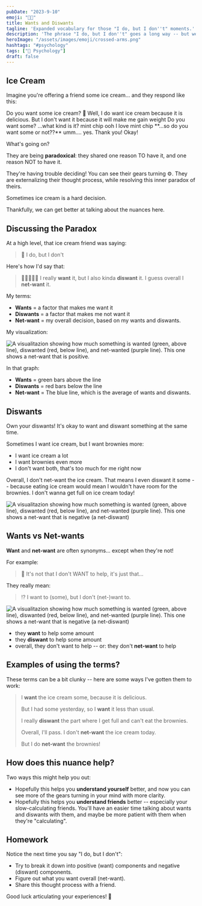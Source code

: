 ```yaml
---
pubDate: "2023-9-10"
emoji: "🙅🏻"
title: Wants and Diswants
tagline: 'Expanded vocabulary for those "I do, but I don''t" moments.'
description: 'The phrase "I do, but I don''t" goes a long way -- but we could use some better vocabulary! Dig into the nuance around your desires using these terms 🤓'
heroImage: "/assets/images/emoji/crossed-arms.png"
hashtags: "#psychology"
tags: ["🧠 Psychology"]
draft: false
---
```



## Ice Cream

Imagine you're offering a friend some ice cream... and they respond like this:

<PhoneVertical>
  <PersonB>Do you want some ice cream? 🍦</PersonB>
  <PersonA>Well, I do want ice cream because it is delicious.</PersonA>
  <PersonA>But I don't want it because it will make me gain weight</PersonA>
  <PersonB>Do you want some?</PersonB>
  <PersonA>...what kind is it?</PersonA>
  <PersonB>mint chip</PersonB>
  <PersonA>ooh I love mint chip</PersonA>
  <PersonB>**...so do you want some or not??**</PersonB>
  <PersonA>umm....</PersonA>
  <PersonA>yes. Thank you!</PersonA>
  <PersonB>Okay!</PersonB>
</PhoneVertical>

What's going on?

They are being **paradoxical**: they shared one reason TO have it, and one reason NOT to have it.

They're having trouble deciding! You can see their gears turning ⚙️. They are externalizing their thought process, while resolving this inner paradox of theirs.

Sometimes ice cream is a hard decision.

Thankfully, we can get better at talking about the nuances here.

## Discussing the Paradox

At a high level, that ice cream friend was saying:

> 🤔 I do, but I don't

Here's how I'd say that:

> 💚🙅🏻👍🏻 I really **want** it, but I also kinda **diswant** it. I guess overall I **net-want** it.

My terms:

- **Wants** = a factor that makes me want it
- **Diswants** = a factor that makes me not want it
- **Net-want** = my overall decision, based on my wants and diswants.

My visualization:

![A visualitazion showing how much something is wanted (green, above line), diswanted (red, below line), and net-wanted (purple line). This one shows a net-want that is positive.](/assets/Wants_Diswants@2x.png)

In that graph:

- **Wants** = green bars above the line
- **Diswants** = red bars below the line
- **Net-want** = The blue line, which is the average of wants and diswants.

## Diswants

Own your diswants! It's okay to want and diswant something at the same time.

Sometimes I want ice cream, but I want brownies more:

- I want ice cream a lot
- I want brownies even more
- I don't want both, that's too much for me right now

Overall, I don't net-want the ice cream. That means I even diswant it some -- because eating ice cream would mean I wouldn't have room for the brownies. I don't wanna get full on ice cream today!

![A visualitazion showing how much something is wanted (green, above line), diswanted (red, below line), and net-wanted (purple line). This one shows a net-want that is negative (a net-diswant)](/assets/Wants_Diswants_2@2x.png)

## Wants vs Net-wants

**Want** and **net-want** are often synonyms... except when they're not!

For example:

> 🤔 It's not that I don't WANT to help, it's just that...

They really mean:

> ⁉️ I want to (some), but I don't (net-)want to.

![A visualitazion showing how much something is wanted (green, above line), diswanted (red, below line), and net-wanted (purple line). This one shows a net-want that is negative (a net-diswant)](/assets/Wants_Diswants_2@2x.png)

- they **want** to help some amount
- they **diswant** to help some amount
- overall, they don't want to help -- or: they don't **net-want** to help

## Examples of using the terms?

These terms can be a bit clunky -- here are some ways I've gotten them to work:

> I **want** the ice cream some, because it is delicious.
>
> But I had some yesterday, so I **want** it less than usual.
>
> I really **diswant** the part where I get full and can't eat the brownies.
>
> Overall, I'll pass. I don't **net-want** the ice cream today.
>
> But I do **net-want** the brownies!

## How does this nuance help?

Two ways this might help you out:

- Hopefully this helps you **understand yourself** better, and now you can see more of the gears turning in your mind with more clarity.
- Hopefully this helps you **understand friends** better -- especially your slow-calculating friends. You'll have an easier time talking about wants and diswants with them, and maybe be more patient with them when they're "calculating".

## Homework

Notice the next time you say "I do, but I don't":

- Try to break it down into positive (want) components and negative (diswant) components.
- Figure out what you want overall (net-want).
- Share this thought process with a friend.

Good luck articulating your experiences! 🎉
